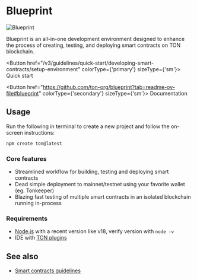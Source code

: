 

# Blueprint

![Blueprint](/img/blueprint/logo.svg)

Blueprint is an all-in-one development environment designed to enhance the process of creating, testing, and deploying smart contracts on TON blockchain.

<Button href="/v3/guidelines/quick-start/developing-smart-contracts/setup-environment" colorType={'primary'} sizeType={'sm'}>
  Quick start
</Button>

<Button href="https://github.com/ton-org/blueprint?tab=readme-ov-file#blueprint" colorType={'secondary'} sizeType={'sm'}>
  Documentation
</Button>

## Usage

Run the following in terminal to create a new project and follow the on-screen instructions:

```bash
npm create ton@latest
```

### Core features

- Streamlined workflow for building, testing and deploying smart contracts
- Dead simple deployment to mainnet/testnet using your favorite wallet (eg. Tonkeeper)
- Blazing fast testing of multiple smart contracts in an isolated blockchain running in-process

### Requirements

- [Node.js](https://nodejs.org/) with a recent version like v18, verify version with `node -v`
- IDE with [TON plugins](/v3/documentation/smart-contracts/getting-started/ide-plugins)

## See also

- [Smart contracts guidelines](/v3/guidelines/smart-contracts/guidelines)

<Feedback />
